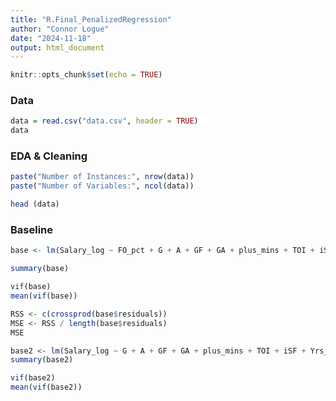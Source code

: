 ```yaml
---
title: "R.Final_PenalizedRegression"
author: "Connor Logue"
date: "2024-11-18"
output: html_document
---
```


```r
knitr::opts_chunk$set(echo = TRUE)
```

### Data
```r
data = read.csv("data.csv", header = TRUE)
data
```

### EDA  & Cleaning
```r
paste("Number of Instances:", nrow(data))
paste("Number of Variables:", ncol(data))
```

```r
head (data)
```

### Baseline
```r
base <- lm(Salary_log ~ FO_pct + G + A + GF + GA + plus_mins + TOI + iSF + Yrs_in_NHL + Ht + Wt + Grit + iHF + iHA + iBLK + PIM + GP, data = data)
```

``` r
summary(base)
```

```r
vif(base)
mean(vif(base))
```


```r
RSS <- c(crossprod(base$residuals))
MSE <- RSS / length(base$residuals)
MSE
```


```r
base2 <- lm(Salary_log ~ G + A + GF + GA + plus_mins + TOI + iSF + Yrs_in_NHL + GP, data = data)
summary(base2)
```
```r
vif(base2)
mean(vif(base2))
```


